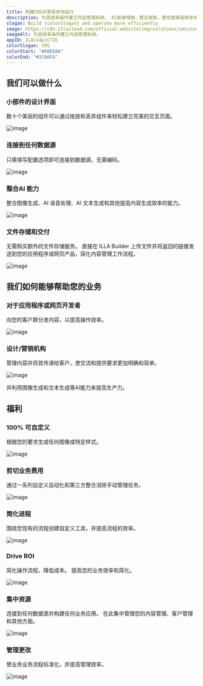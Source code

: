 ```yaml
---
title: 构建CMS并更有效地运行
description: 为高效率操作建立内容管理系统。 AI能够增强，整合智能，使您能够高效率地创建视觉和文字内容。 文件管理，支持文件存储和发送，简化内容管理工作流程。
slogan: Build {colorSlogan} and operate more efficiently
image: https://cdn.illacloud.com/official-website/img/solutions/cms/cover.svg
imageAlt: 为高效率操作建立内容管理系统。
appID: ILAcx4p1C72G
colorSlogan: CMS
colorStart: "#00EE8A"
colorEnd: "#2C66FA"
---
```


## 我们可以做什么

### 小部件的设计界面

数十个美丽的组件可以通过拖放和丢弃组件来轻松建立完美的交互页面。

![image](https://cdn.illacloud.com/official-website/img/solutions/cms/design-in-minutes.svg)

### 连接到任何数据源

只需填写配置选项即可连接到数据源，无需编码。

![image](https://cdn.illacloud.com/official-website/img/solutions/cms/data-source.svg)

### 整合AI 能力

整合图像生成、AI 语音处理、AI 文本生成和其他提高内容生成效率的能力。

![image](https://cdn.illacloud.com/official-website/img/solutions/cms/ai.gif)

### 文件存储和交付

无需购买额外的文件存储服务。 直接在 ILLA Builder 上传文件并将返回的链接发送到您的应用程序或网页产品，简化内容管理工作流程。

![image](https://cdn.illacloud.com/official-website/img/solutions/cms/storage.svg)

## 我们如何能够帮助您的业务

### 对于应用程序或网页开发者

向您的客户群分发内容，以提高操作效率。

![image](https://cdn.illacloud.com/official-website/img/solutions/cms/developer.svg)

### 设计/营销机构

管理内容并将其传递给客户，使交流和提供要求更加明确和简单。

![image](https://cdn.illacloud.com/official-website/img/solutions/cms/agency.svg)

并利用图像生成和文本生成等AI能力来提高生产力。

## 福利

### 100% 可自定义

根据您的要求生成任何图像或特定样式。

![image](https://cdn.illacloud.com/official-website/img/solutions/custom.svg)

### 剪切业务费用

通过一系列自定义自动化和第三方整合消除手动管理任务。

![image](https://cdn.illacloud.com/official-website/img/solutions/cut-cost.svg)

### 简化进程

围绕您现有的流程创建自定义工具，并提高流程的效率。

![image](https://cdn.illacloud.com/official-website/img/solutions/process.svg)

### Drive ROI

简化操作流程，降低成本。 提高您的业务效率和简化。

![image](https://cdn.illacloud.com/official-website/img/solutions/roi.svg)

### 集中资源

连接到任何数据源并构建任何业务应用。 在此集中管理您的内容管理、客户管理和其他方面。

![image](https://cdn.illacloud.com/official-website/img/solutions/centralize.svg)

### 管理更改

使业务业务流程标准化，并提高管理效率。

![image](https://cdn.illacloud.com/official-website/img/solutions/change.svg)
